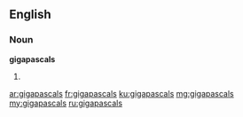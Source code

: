 ==English==

===Noun===
'''gigapascals'''

# {{plural of|[[gigapascal]]}}

[[ar:gigapascals]]
[[fr:gigapascals]]
[[ku:gigapascals]]
[[mg:gigapascals]]
[[my:gigapascals]]
[[ru:gigapascals]]